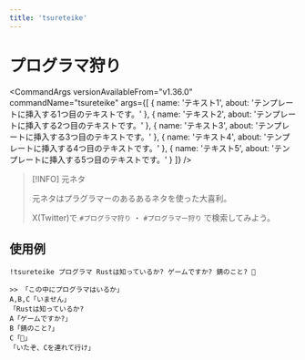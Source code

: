 ```yaml
---
title: 'tsureteike'
---
```



# プログラマ狩り

<CommandArgs
  versionAvailableFrom="v1.36.0"
  commandName="tsureteike"
  args={[
    {
      name: 'テキスト1',
      about: 'テンプレートに挿入する1つ目のテキストです。'
    },
    {
      name: 'テキスト2',
      about: 'テンプレートに挿入する2つ目のテキストです。'
    },
    {
      name: 'テキスト3',
      about: 'テンプレートに挿入する3つ目のテキストです。'
    },
    {
      name: 'テキスト4',
      about: 'テンプレートに挿入する4つ目のテキストです。'
    },
    {
      name: 'テキスト5',
      about: 'テンプレートに挿入する5つ目のテキストです。'
    }
  ]}
/>

> [!INFO]
> 元ネタ
>
> 元ネタはプラグラマーのあるあるネタを使った大喜利。
>
> X(Twitter)で `#プログラマ狩り` ・ `#プログラマー狩り` で検索してみよう。

## 使用例

`!tsureteike プログラマ Rustは知っているか? ゲームですか? 錆のこと? 🦀`

```
>> 「この中にプログラマはいるか」
A,B,C「いません」
「Rustは知っているか?
A「ゲームですか?」
B「錆のこと?」
C「🦀」
「いたぞ、Cを連れて行け」
```

